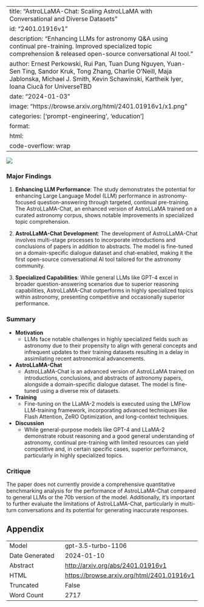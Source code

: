 
---
title: "AstroLLaMA-Chat: Scaling AstroLLaMA with Conversational and Diverse Datasets"
id: "2401.01916v1"
description: "Enhancing LLMs for astronomy Q&A using continual pre-training. Improved specialized topic comprehension & released open-source conversational AI tool."
author: Ernest Perkowski, Rui Pan, Tuan Dung Nguyen, Yuan-Sen Ting, Sandor Kruk, Tong Zhang, Charlie O'Neill, Maja Jablonska, Michael J. Smith, Kevin Schawinski, Kartheik Iyer, Ioana Ciucă for UniverseTBD
date: "2024-01-03"
image: "https://browse.arxiv.org/html/2401.01916v1/x1.png"
categories: ['prompt-engineering', 'education']
format:
  html:
    code-overflow: wrap
---

![](https://browse.arxiv.org/html/2401.01916v1/x1.png)

### Major Findings

1. **Enhancing LLM Performance**: The study demonstrates the potential for enhancing Large Language Model (LLM) performance in astronomy-focused question-answering through targeted, continual pre-training. The AstroLLaMA-Chat, an enhanced version of AstroLLaMA trained on a curated astronomy corpus, shows notable improvements in specialized topic comprehension.

2. **AstroLLaMA-Chat Development**: The development of AstroLLaMA-Chat involves multi-stage processes to incorporate introductions and conclusions of papers in addition to abstracts. The model is fine-tuned on a domain-specific dialogue dataset and chat-enabled, making it the first open-source conversational AI tool tailored for the astronomy community.

3. **Specialized Capabilities**: While general LLMs like GPT-4 excel in broader question-answering scenarios due to superior reasoning capabilities, AstroLLaMA-Chat outperforms in highly specialized topics within astronomy, presenting competitive and occasionally superior performance.


### Summary

- **Motivation**
  - LLMs face notable challenges in highly specialized fields such as astronomy due to their propensity to align with general concepts and infrequent updates to their training datasets resulting in a delay in assimilating recent astronomical advancements.

- **AstroLLaMA-Chat**
  - AstroLLaMA-Chat is an advanced version of AstroLLaMA trained on introductions, conclusions, and abstracts of astronomy papers, alongside a domain-specific dialogue dataset. The model is fine-tuned using a diverse mix of datasets.

- **Training**
  - Fine-tuning on the LLaMA-2 models is executed using the LMFlow LLM-training framework, incorporating advanced techniques like Flash Attention, ZeRO Optimization, and long-context techniques.

- **Discussion**
  - While general-purpose models like GPT-4 and LLaMA-2 demonstrate robust reasoning and a good general understanding of astronomy, continual pre-training with limited resources can yield competitive and, in certain specific cases, superior performance, particularly in highly specialized topics.

### Critique

The paper does not currently provide a comprehensive quantitative benchmarking analysis for the performance of AstroLLaMA-Chat compared to general LLMs or the 70b version of the model. Additionally, it's important to further evaluate the limitations of AstroLLaMA-Chat, particularly in multi-turn conversations and its potential for generating inaccurate responses.

## Appendix

|          |          |
|----------|----------|
| Model     | gpt-3.5-turbo-1106       |
| Date Generated     | 2024-01-10       |
| Abstract | [http://arxiv.org/abs/2401.01916v1](http://arxiv.org/abs/2401.01916v1)        |
| HTML     | [https://browse.arxiv.org/html/2401.01916v1](https://browse.arxiv.org/html/2401.01916v1)       |
| Truncated       | False       |
| Word Count       | 2717       |